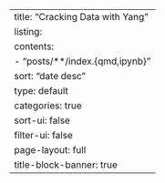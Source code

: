 ---
title: "Cracking Data with Yang"
listing:
  contents:
    - "posts/**/index.{qmd,ipynb}"
  sort: "date desc"
  type: default
  categories: true
  sort-ui: false
  filter-ui: false
page-layout: full
title-block-banner: true
---